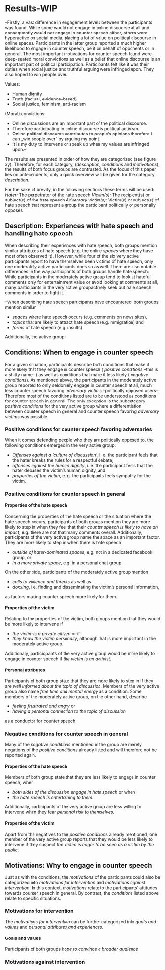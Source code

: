 # Results-WIP
--Firstly, a vast difference in engagement levels between the participants was found. While some would not engage in online discourse at all and consequently would not engage in counter speech either, others were hyperactive on social media, placing a lot of value on political discourse in online spaces. Participants in the latter group reported a much higher likelihood to engage in counter speech, be it on behalf of opponents or in general.
The most important motivations for counter speech found were deep-seated moral convictions as well as a belief that online discourse is an important part of political participation. Participants felt like it was their duties when social justice and truthful arguing were infringed upon. They also hoped to win people over.

Values:

* Human dignity
* Truth (factual, evidence-based)
* Social justice, feminism, anti-racism


(Moral) convictions:

* Online discussions are an important part of the political discourse.
* Therefore participating in online discourse is political activism.
* Online political discourse contributes to people’s opinions therefore I can „win people over“ by arguing my point.
* It is my duty to intervene or speak up when my values are infringed upon.--

The results are presented in order of how they are categorized (see figure xy). Therefore, for each category, (_description_, _conditions_ and _motivations_), the results of both focus groups are contrasted. As the focus of this paper lies on antecendents, only a quick overview will be given for the category _description_.

For the sake of brevity, in the following sections these terms will be used:
_Hater:_ The perpetrator of the hate speech
_Victim(s):_ The recipient(s) or subject(s) of the hate speech
_Adversary victim(s):_ Victim(s) or subject(s) of hate speech that represent a group the participant politically or personally opposes 

## Description: Experiences with hate speech and handling hate speech
When describing their experiences with hate speech, both groups mention similar attributes of hate speech (e.g. the online _spaces_ where they have most often observed it). However, while four of the six very active participants report to have themselves been victims of hate speech, only one moderately active participants does so as well. There are also notable differences in the way participants of both groups handle hate speech: While participants in the moderately active group tend to look at hateful comments only for entertainment value or avoid looking at comments at all, many participants in the very active groupactively seek out hate speech comments in order to fight it.

--When describing hate speech participants have encountered, both groups mention similar 

* _spaces_ where hate speech occurs (e.g. comments on news sites),
* _topics_ that are likely to attract hate speech (e.g. mmigration) and
* _forms_ of hate speech (e.g. insults)

Additionally, the active group--

## Conditions: When to engage in counter speech
For a given situation, participants describe both conditions that make it more likely that they engage in counter speech ( _positive conditions_ --this is a shitty name-- ) as well as conditions that make it less likely ( _negative conditions_). As mentioned above, the participants in the moderately active group reported to only seldomely engage in counter speech at all, much less counter speech favoring _adversary victims_ --politically opposed users--. Therefore most of the conditions listed are to be understood as conditions for counter speech in general. The only exception is the subcategory _positive conditions_ for the very active group where a differentiation between counter speech in general and counter speech favoring _adversary victims_ was possible.

### Positive conditions for counter speech favoring adversaries
When it comes defending people who they are politically opposed to, the following conditions emerged in the very active group:

* _Offenses against a 'culture of discussion'_, i. e. the participant feels that the hater breaks the rules for a respectful debate,
* _offenses against the human dignity_, i. e. the participant feels that the hater debases the victim's human dignity, and
* _properties of the victim_, e. g. the participants feels sympathy for the victim.

### Positive conditions for counter speech in general
#### Properties of the hate speech
Concerning the properties of the hate speech or the situation where the hate speech occurs, participants of both groups mention they are more likely to step in when they feel that their _counter speech is likely to have an impact_, e.g. there are not that many comments overall.
Additionally, participants of the very active group name the space as an important factor. They are more likely to step in when there is hate speech

* _outside of hater-dominated spaces_, e.g. not in a dedicated facebook group, or
* _in a more private space_, e.g. in a personal chat group.

On the other side, participants of the moderately active group mention

* _calls to violence and threats_ as well as
* _doxxing_, i.e. finding and disseminating the victim's personal information,

as factors making counter speech more likely for them.

#### Properties of the victim
Relating to the properties of the victim, both groups mention that they would be more likely to intervene if

* _the victim is a private citizen_ or if
* _they know the victim personally_, although that is more important in the moderately active group.

Additionaly, particicpants of the very active group would be more likely to engage in counter speech if _the victim is an activist_.

#### Personal attributes
Participants of both group state that they are more likely to step in if they are _well informed about the topic of discussion_. Members of the very active group also name _free time and mental energy_ as a condition. Some members of the moderately active group, on the other hand, describe 

* _feeling frustrated and angry_ or
* _having a personal connection to the topic of discussion_

as a conductor for counter speech.

### Negative conditions for counter speech in general
Many of the _negative conditions_ mentioned in the group are merely negations of the _positive conditions_ already listed and will therefore not be reported again.

####  Properties of the hate speech
Members of both group state that they are less likely to engage in counter speech, when 

* _both sides of the discussion engage in hate speech_ or when
* _the hate speech is entertaining to them_.

Additionally, participants of the very active group are less willing to intervene when they fear _personal risk to themselves_.

#### Properties of the victim
Apart from the negatives to the _positive conditions_ already mentioned, one member of the very active group reports that they would be less likely to intervene if they suspect _the victim is eager to be seen as a victim by the public_.

## Motivations: Why to engage in counter speech
Just as with the conditions, the _motivations_ of the participants could also be categorized into _motivations for intervention_ and _motivations against intervention_. In this context, _motivations_ relate to the participants' attitudes towards counter speech in general. By contrast, the _conditions_ listed above relate to specific situations.

### Motivations for intervention
The _motivations for intervention_ can be further categorized into _goals and values_ and _personal attributes and experiences_.

#### Goals and values
Participants of both groups _hope to convince a broader audience_

### Motivations against intervention